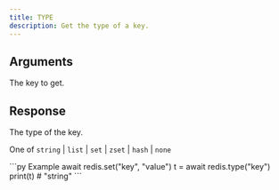 ```yaml
---
title: TYPE
description: Get the type of a key.
---
```



## Arguments

<ParamField body="key" type="string" required>
  The key to get.
</ParamField>

## Response

<ResponseField type="string" required>
  The type of the key.

  One of `string` | `list` | `set` | `zset` | `hash` | `none`
</ResponseField>

<RequestExample>
```py Example
await redis.set("key", "value")
t = await redis.type("key")
print(t) # "string"
```
</RequestExample>
